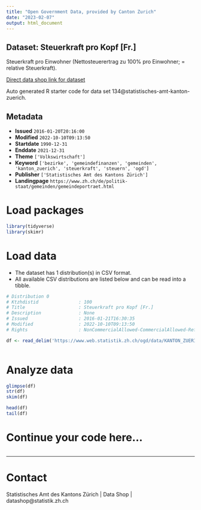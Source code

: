 ```yaml
---
title: "Open Government Data, provided by Canton Zurich"
date: "2023-02-07"
output: html_document
---
```


## Dataset: Steuerkraft pro Kopf [Fr.]

Steuerkraft pro Einwohner (Nettosteuerertrag zu 100% pro Einwohner; = relative Steuerkraft).

[Direct data shop link for dataset](https://www.zh.ch/de/politik-staat/opendata.zhweb-noredirect.zhweb-cache.html#/datasets/134@statistisches-amt-kanton-zuerich)

Auto generated R starter code for data set 134@statistisches-amt-kanton-zuerich.

## Metadata

- **Issued** `2016-01-20T20:16:00`
- **Modified** `2022-10-10T09:13:50`
- **Startdate** `1990-12-31`
- **Enddate** `2021-12-31`
- **Theme** `['Volkswirtschaft']`
- **Keyword** `['bezirke', 'gemeindefinanzen', 'gemeinden', 'kanton_zuerich', 'steuerkraft', 'steuern', 'ogd']`
- **Publisher** `['Statistisches Amt des Kantons Zürich']`
- **Landingpage** `https://www.zh.ch/de/politik-staat/gemeinden/gemeindeportraet.html`


# Load packages

```r

library(tidyverse)
library(skimr)

```

# Load data

-   The dataset has 1 distribution(s) in CSV format.
-   All available CSV distributions are listed below and can be read into a tibble.

```r

# Distribution 0
# Ktzhdistid               : 100
# Title                    : Steuerkraft pro Kopf [Fr.]
# Description              : None
# Issued                   : 2016-01-21T16:30:35
# Modified                 : 2022-10-10T09:13:50
# Rights                   : NonCommercialAllowed-CommercialAllowed-ReferenceRequired

df <- read_delim('https://www.web.statistik.zh.ch/ogd/data/KANTON_ZUERICH_378.csv')



```

# Analyze data

```r

glimpse(df)
str(df)
skim(df)

head(df)
tail(df)

```

# Continue your code here...

```r

```

------------------------------------------------------------------------

# Contact

Statistisches Amt des Kantons Zürich | Data Shop | datashop@statistik.zh.ch

